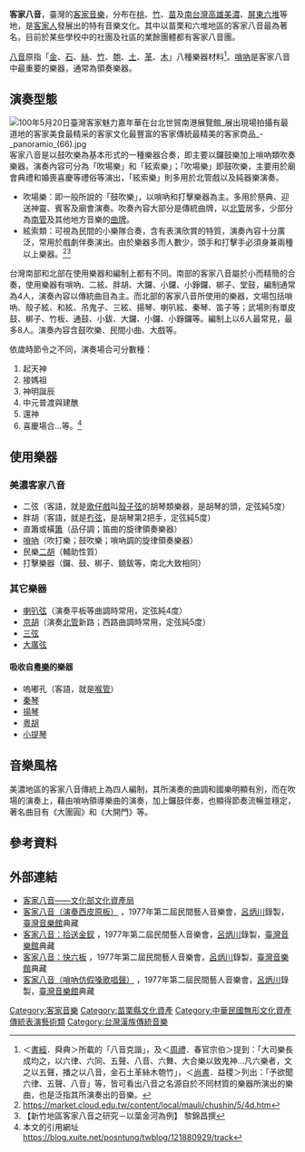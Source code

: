 {{Expand|time=2010-03-01}}
{{客家}}
'''客家八音'''，臺灣的[[客家音樂|客家音樂]]，分布在[[桃園市|桃]]、[[新竹都會區|竹]]、[[苗栗縣|苗]]及[[南台灣|南台灣]][[高雄市|高雄]][[美濃區|美濃]]、[[屏東縣|屏東]][[六堆|六堆]]等地，是[[客家人|客家人]]發展出的特有音樂文化。其中以苗栗和六堆地區的客家八音最為著名。目前於某些學校中的社團及社區的業餘團體都有客家八音團。

[[八音|八音]]原指「[[金|金]]、[[石|石]]、[[絲|絲]]、[[竹|竹]]、[[匏|匏]]、[[土|土]]、[[革|革]]、[[木|木]]」八種樂器材料<ref>＜[[書經|書經]]．舜典＞所載的「八音克諧」，及＜[[周禮|周禮]]．春官宗伯＞提到：「大司樂長成均之，以六律、六同、五聲、八音、六舞、大合樂以致鬼神...凡六樂者，文之以五聲，播之以八音，金石土革絲木匏竹」，＜[[尚書|尚書]]．益稷＞列出：「予欲聞六律、五聲、八音」等，皆可看出八音之名源自於不同材質的樂器所演出的樂曲，也是泛指其所演奏出的音樂。</ref>。[[嗩吶|嗩吶]]是客家八音中最重要的樂器，通常為領奏樂器。

==演奏型態==
[[File:100年5月20日臺灣客家魅力嘉年華在台北世貿南港展覽館_展出現場拍攝有最道地的客家美食最精采的客家文化最豐富的客家傳統最精美的客家商品_-_panoramio_(66).jpg|thumb]]
客家八音是以鼓吹樂為基本形式的一種樂器合奏，即主要以鑼鼓樂加上嗩吶類吹奏樂器。演奏內容可分為「吹場樂」和「絃索樂」；「吹場樂」即鼓吹樂，主要用於廟會典禮和婚喪喜慶等禮俗等演出，「絃索樂」則多用於北管戲以及純器樂演奏。

*吹場樂：即一般所說的「鼓吹樂」，以嗩吶和打擊樂器為主。多用於祭典、迎送神靈、賓客及廟會演奏。吹奏內容大部分是傳統曲牌，以[[北管|北管]]居多，少部分為[[南管|南管]]及其他地方音樂的[[曲牌|曲牌]]。    
*絃索類：可視為民間的小樂隊合奏，含有表演欣賞的特質，演奏內容十分廣泛，常用於戲劇伴奏演出。由於樂器多而人數少，頭手和打擊手必須身兼兩種以上樂器。<ref>https://market.cloud.edu.tw/content/local/mauli/chushin/5/4d.htm</ref><ref>【新竹地區客家八音之研究－以葉金河為例】 黎錦昌撰</ref>  　　

台灣南部和北部在使用樂器和編制上都有不同。南部的客家八音屬於小而精簡的合奏，使用樂器有嗩吶、二絃、胖胡、大鑼、小鑼、小錚鑼、梆子、堂鼓，編制通常為4人，演奏內容以傳統曲目為主。而北部的客家八音所使用的樂器，文場包括嗩吶、殼子絃、和絃、吊鬼子、三絃、揚琴、喇叭絃、秦琴、笛子等；武場則有單皮鼓、梆子、竹板、通鼓、小鈸、大鑼、小鑼、小錚鑼等。編制上以6人最常見，最多8人。演奏內容含鼓吹樂、民間小曲、大戲等。

依歲時節令之不同，演奏場合可分數種： 
#起天神
#接媽祖
#神明誕辰
#中元普渡與建醮
#還神
#喜慶場合...等。<ref>本文的引用網址 https://blog.xuite.net/posntung/twblog/121880929/track{{Dead link|date=2020年1月 |bot=InternetArchiveBot |fix-attempted=yes }}</ref>

==使用樂器==
===美濃客家八音===
*二弦（客語，就是[[歌仔戲|歌仔戲]]叫[[殼子弦|殼子弦]]的胡琴類樂器，是胡琴的頭，定弦純5度）
*胖胡（客語，就是[[冇弦|冇弦]]，是胡琴第2把手，定弦純5度）
*直簫或橫[[簫|簫]]（品仔調；笛曲的旋律領奏樂器）
*[[嗩吶|嗩吶]]（吹打樂；鼓吹樂；嗩吶調的旋律領奏樂器）
*民樂[[二胡|二胡]]（輔助性質）
*打擊樂器（鑼、鼓、梆子、鐃鈸等，南北大致相同）
===其它樂器===
*[[喇叭弦|喇叭弦]]（演奏平板等曲調時常用，定弦純4度）
*[[京胡|京胡]]（演奏[[北管|北管]]新路；西路曲調時常用，定弦純5度）
*[[三弦|三弦]]
*[[大廣弦|大廣弦]]
====吸收自[[粵樂|粵樂]]的樂器====
*嗚嘟孔（客語，就是[[喉管|喉管]]）
*[[秦琴|秦琴]]
*[[揚琴|揚琴]]
*[[粵胡|粵胡]]
*[[小提琴|小提琴]]

==音樂風格==
美濃地區的客家八音傳統上為四人編制，其所演奏的曲調和國樂明顯有別，而在吹場的演奏上，藉由嗩吶領導樂曲的演奏，加上鑼鼓伴奏，也顯得節奏流暢並穩定，著名曲目有《大團圓》和《大開門》等。

==參考資料==
{{reflist}}

==外部連結==
*[https://nchdb.boch.gov.tw/assets/overview/traditionalPerformingart/20090109000001 客家八音——文化部文化資產局]{{Wayback|url=https://nchdb.boch.gov.tw/assets/overview/traditionalPerformingart/20090109000001 |date=20190430034019 }}
*[https://tmi.openmuseum.tw/muse/digi_object/539e8f75221f79eb4b322d71628d8376 客家八音（演奏西皮原板）] {{Wayback|url=https://tmi.openmuseum.tw/muse/digi_object/539e8f75221f79eb4b322d71628d8376 |date=20220215072913 }}，1977年第二屆民間藝人音樂會，[[呂炳川|呂炳川]]錄製，[[臺灣音樂館|臺灣音樂館]]典藏
*[https://tmi.openmuseum.tw/muse/digi_object/b8b33f0b45a30edb5c10f80ae883d50c 客家八音：拾送金釵] {{Wayback|url=https://tmi.openmuseum.tw/muse/digi_object/b8b33f0b45a30edb5c10f80ae883d50c |date=20220215043528 }}，1977年第二屆民間藝人音樂會，[[呂炳川|呂炳川]]錄製，[[臺灣音樂館|臺灣音樂館]]典藏
*[https://tmi.openmuseum.tw/muse/digi_object/35b6e0573cda1b8bef4052244cdac77e 客家八音：快六板] {{Wayback|url=https://tmi.openmuseum.tw/muse/digi_object/35b6e0573cda1b8bef4052244cdac77e |date=20220215072826 }}，1977年第二屆民間藝人音樂會，[[呂炳川|呂炳川]]錄製，[[臺灣音樂館|臺灣音樂館]]典藏
*[https://tmi.openmuseum.tw/muse/digi_object/4f221e4c142136528e8a6e173965e9e3 客家八音（嗩吶仿假嗓歌唱聲）] {{Wayback|url=https://tmi.openmuseum.tw/muse/digi_object/4f221e4c142136528e8a6e173965e9e3 |date=20220215043517 }}，1977年第二屆民間藝人音樂會，[[呂炳川|呂炳川]]錄製，[[臺灣音樂館|臺灣音樂館]]典藏

{{客家民系}}

[[Category:客家音樂|Category:客家音樂]]
[[Category:苗栗縣文化資產|Category:苗栗縣文化資產]]
[[Category:中華民國無形文化資產傳統表演藝術類|Category:中華民國無形文化資產傳統表演藝術類]]
[[Category:台灣漢族傳統音樂|Category:台灣漢族傳統音樂]]